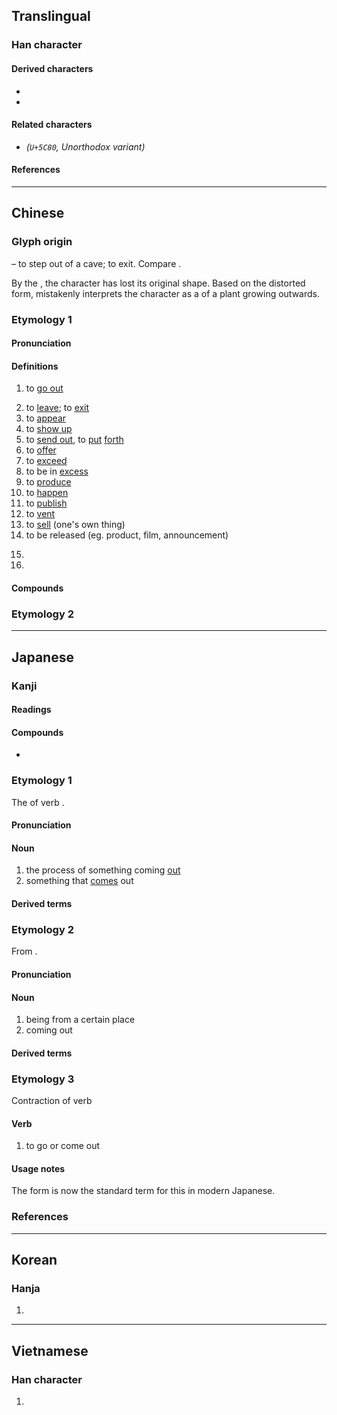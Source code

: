 {{also|岀|齣}}
{{character info/new}}
==Translingual==
{{stroke order|strokes=5}}
{{stroke order|type=animate}}

===Han character===
{{Han char|rn=17|rad=凵|as=03|sn=5|four=22772|canj=UU|ids=⿱屮凵,⿻凵山}}

====Derived characters====
* {{l|mul|[[㑁]], [[咄]], [[𡛛]], [[㤕]], [[拙]], [[泏]], [[昢]], [[朏]], [[胐]], [[柮]], [[炪]], [[䂐]], [[础]], [[𮄬]], [[𮇑]], [[絀]]([[绌]]), [[聉]], [[䖦]], [[袦]], [[𭍨]], [[詘]]([[诎]]), [[貀]], [[趉]], [[𧿺]], [[䠳]], [[鈯]]([[𨱄]]), [[韷]], [[飿]]([[饳]]), [[䭯]], [[黜]]}}
* {{l|mul|[[㔘]], [[䢺]], [[𠀴]], [[𭣩]], [[欪]], [[䪼]], [[䖓]], [[𮧋]], [[屈]], [[㽾]], [[㒴]], [[茁]], [[窋]], [[笜]], [[祟]], [[粜]]}}

====Related characters====
* <font size=4>{{l|mul|[[岀]]}}</font> ''(<code>U+5C80</code>, Unorthodox variant)''

====References====
{{Han ref|kx=0135.110|dkj=01811|dj=0301.070|hdz=10307.080|uh=51FA}}

----

==Chinese==
{{zh-forms}}

===Glyph origin===
{{Han etyl}}

{{Han compound|止|凵|ls=ic|t1=foot|t2=cave}} – to step out of a cave; to exit. Compare {{zh-l|*各}}.

By the {{w|Qin dynasty}}, the character has lost its original shape. Based on the distorted form, ''{{w|Shuowen}}'' mistakenly interprets the character as a {{liushu|p|nocap=1}} of a plant growing outwards.

===Etymology 1===

====Pronunciation====
{{zh-pron
|m=chū
|m-s=
|c=ceot1
|c-t=
|g=
|h=pfs=chhut;gd=cud5
|j=
|mb=chṳ̆
|md=chók
|mn=chhut
|mn-t=cug4
|w=4tsheq
|x=
|mc=y
|oc=y
|ma=y
|cat=v,a,part
}}

====Definitions====
{{zh-hanzi}}

# to [[go out]]
#: {{zh-ant|入}}
# to [[leave]]; to [[exit]]
# to [[appear]]
# to [[show up]]
# to [[send out]], to [[put]] [[forth]]
# to [[offer]]
# to [[exceed]]
# to be in [[excess]]
# to [[produce]]
# to [[happen]]
# to [[publish]]
# to [[vent]]
# to [[sell]] (one's own thing)
# to be released (eg. product, film, announcement)
#: {{zh-x|@Windows&#32;10 已經 出 咗 一年|Windows 10 has already been '''out''' for a year|C}}
# {{n-g|Particle placed after verbs to indicate an outward movement.}}
# {{n-g|Particle placed after verbs to indicate a completed action.}}

====Compounds====
{{zh-der|退出|出生|七出|不出|並出|交出|付出|伸出|偏出|傑出|拿出|公出|六出|凸出|出世|出乘|出事|出亡|出人|出仕|出任|出使|出來|出倒|出借|出價|出入|出兵|出典|出出|出列|出力|出動|出勤|出去|出口|出名|出品|出售|出喪|出國|出土|出堂|出場|出塞|出塵|出境|出外|出奇|出奔|出妻|出姓|出婦|出嫁|出官|出定|出宰|出家|出尖|出局|出山|出岔|出工|出差|出師|出席|出幼|出店|出庭|出廠|出彩|出征|出心|出恭|出息|出戰|出戶|出手|出招|出挑|出擊|出操|出教|出斬|出景|出書|出月|出材|出格|出梅|出榜|出橐|出殃|出殯|出氣|出水|出汗|出沒|出注|出洋|出活|出浴|出海|出涕|出清|出港|出溜|出火|出熱|出爐|出版|出獄|出獵|出現|出產|出發|出的|出監|出盤|出眾|出示|出神|出科|出租|出笏|出籍|出籠|出粗|出糗|出糧|出糶|出納|出結|出線|出繼|出缺|出群|出聲|出脫|出臺|出航|出色|出芽|出苗|出草|出落|出處|出號|出蟄|出血|出行|出言|出記|出訪|出訴|出診|出讓|出豁|出貨|出資|出賣|出賽|出贅|出走|出超|出路|出跳|出身|出車|出軌|出巡|出迎|出逃|出遊|出道|出醜|出金|出錢|出錯|出門|出閣|出關|出院|出陣|出險|出面|出韻|出頂|出項|出頭|出題|出飯|出首|出馬|出齊|刊出|勻出|售出|外出|失出|娩出|嫡出|將出|展出|庶出|復出|悟出|拔出|招出|指出|掏出|掛出|推出|提出|揪出|搬出|撥出|播出|擊出|擺出|支出|故出|旁出|日出|月出|析出|正出|歧出|歲出|淡出|測出|湧出|滑出|滲出|演出|無出|燕出|爆出|爬出|特出|現出|登出|發出|百出|看出|秀出|突出|糶出|縱出|蜂出|蟲出|讓出|超出|跳出|躄出|輩出|輸出|迸出|逐出|進出|釋出|重出|鋒出|閒出|間出|露出|顯出|騰出|高出|點出|創出|傳出|走出}}

===Etymology 2===
{{zh-see|齣}}

{{zh-cat|Beginning}}

----

==Japanese==

===Kanji===
{{ja-kanji|grade=1|rs=凵03}}
{{ja-kanji|grade=3|rs=老04|kyu=者}}

====Readings====
{{ja-readings
|goon=しゅち<しゆち, すい
|kanon=しゅつ<しゆつ, すい
|kun=で-, で-る, だ-す, い-ず<い-づ, い-だす, い-でる
}}

====Compounds====
{{der-top|Compounds}}
* {{ja-r|出%湯|いで%ゆ}}

{{der-bottom}}

===Etymology 1===
{{ja-kanjitab|yomi=k|で}}
The {{m|ja|連用形|tr=ren'yōkei||continuative or stem form}} of verb {{m|ja|出る|tr=deru||to come out}}.

====Pronunciation====
{{ja-pron|yomi=k|で|acc=0|acc_ref=DJR,NHK|acc2=1|acc2_ref=DJR,NHK}}

====Noun====
{{ja-noun|で}}

# the process of something coming [[out]]
# something that [[come]]s out

====Derived terms====
{{der2|lang=ja|title=Terms derived from {{ja-r|出|で}}
|{{ja-r|出%花|で%ばな}}
|{{ja-r|出%会|で%あい}}
|{{ja-r|出%格%子|で%ごう%し}}
|{{ja-r|出%額|で%びたい}}
|{{ja-r|出%掛|で%かけ}}
|{{ja-r|出%稽%古|で%げい%こ|[[home]] [[tutoring]]}}
|{{ja-r|出%口|で%ぐち|[[exit]]; [[outlet]]}}
|{{ja-r|出%際|で%ぎわ}}
|{{ja-r|出%歯|で%ば}}, {{ja-r|出っ歯|でっぱ}}
|{{ja-r|出%汁|で%じる}}, {{ja-r|出%汁|だ%し|[[dashi]], [[broth]]}}
|{{ja-r|出%城|で%じろ}}
|{{ja-r|出%刃|で%ば}}
|{{ja-r|出%水|で%みず}}
|{{ja-r|出%先|で%さき}}
|{{ja-r|出%窓|で%まど}}
|{{ja-r|出%足|で%あし}}
|{{ja-r|出%鱈%目|で%たら%め|[[nonsensical]]; [[haphazard]]}}
|{{ja-r|出%潮|で%しお}}
|{{ja-r|出%入|で%いり|[[income]] and [[expenses]]; free [[association]]s}}
|{{ja-r|出%番|で%ばん|one's [[turn]]}}
|{{ja-r|出%鼻|で%ばな|[[projecting]] part of a mountain or cape; the [[start]]}}
|{{ja-r|出%物|で%もの}}
|{{ja-r|出%放%題|で%ほう%だい}}
|{{ja-r|出%方|で%かた}}
|{{ja-r|出%木%年|で%き%どし}}
|{{ja-r|出%目|で%め}}
|{{ja-r|出%様|で%さま}}
|{{ja-r|出%来|で%き}}
|{{ja-r|出%来る|で%きる|[[can]]; be [[finished]] or [[ready]]; be [[made]]}}
|{{ja-r|出%臍|で%べそ}}
}}

===Etymology 2===
{{ja-kanjitab|yomi=o|しゅつ}}

From {{bor|ja|ltc|sort=しゅつ|-}} {{ltc-l|出|to go or come out|id=2}}.

====Pronunciation====
{{ja-pron|yomi=kanon|しゅつ|acc=2|acc_ref=DJR}}

====Noun====
{{ja-noun|しゅつ}}

# being from a certain place
# coming out

====Derived terms====
{{der2|lang=ja|title=Terms derived from {{ja-r|出|しゅつ}}
|{{ja-r|出所|しゅっしょ|(Buddhist) [[priest]], [[bonze]]}}
|{{ja-r|出演|しゅつえん|[[appearance]] (as on a stage or on TV), [[performance]]}}
|{{ja-r|出家|しゅっけ}}
|{{ja-r|出火|しゅっか|[[outbreak]] of [[fire]]}}
|{{ja-r|出荷|しゅっか|[[shipping]]}}
|{{ja-r|出芽|しゅつが}}
|{{ja-r|出駕|しゅつが}}
|{{ja-r|出殻|しゅっこく}}
|{{ja-r|出棺|しゅっかん}}
|{{ja-r|出監|しゅっかん}}
|{{ja-r|出願|しゅつがん|[[application]] (a verbal or written request)}}
|{{ja-r|出渠|しゅっきょ}}
|{{ja-r|出漁|しゅつりょう}}
|{{ja-r|出漁|しゅつぎょ}}
|{{ja-r|出京|しゅっきょう}}
|{{ja-r|出郷|しゅつごう}}
|{{ja-r|出勤|しゅっきん|going to work}}
|{{ja-r|出金|しゅっきん}}
|{{ja-r|出群|しゅつぐん}}
|{{ja-r|出軍|しゅつぐん}}
|{{ja-r|出撃|しゅつげき|[[sortie]]}}
|{{ja-r|出欠|しゅっけつ|[[attendance]], [[roll call]]}}
|{{ja-r|出血|しゅっけつ|[[hemorrhage]], [[bleeding]]; [[loss]] in [[business]]}}
|{{ja-r|出現|しゅつげん|[[appearance]], [[entrance]], [[revealing]]}}
|{{ja-r|出庫|しゅっこ}}
|{{ja-r|出御|しゅつぎょ}}
|{{ja-r|出向|しゅっこう}}
|{{ja-r|出校|しゅっこう}}
|{{ja-r|出港|しゅっこう|ship's [[departure]] from a [[port]]}}
|{{ja-r|出航|しゅっこう|[[sailing]], [[cast off|casting off]]}}
|{{ja-r|出講|しゅっこう}}
|{{ja-r|出国|しゅつごく|to go [[abroad]]}}
|{{ja-r|出獄|しゅつごく|to be released from [[prison]]}}
|{{ja-r|出札|しゅっさつ}}
|{{ja-r|出産|しゅっさん|[[childbirth]], [[child-bearing]], giving [[birth]]}}
|{{ja-r|出仕|しゅつじ|to [[take up]] an official [[post]]}}
|{{ja-r|出師|しゅっし|[[dispatch]]ing [[troop]]s}}
|{{ja-r|出資|しゅっし|[[investment]] (contribution of money)}}
|{{ja-r|出時|しゅつじ}}
|{{ja-r|出自|しゅつじ}}
|{{ja-r|出社|しゅっしゃ|to go to [[work]]}}
|{{ja-r|出場|しゅつば|[[appearance]] on a stage; [[participation]] in a [[competition]]}}
|{{ja-r|出色|しゅっしょく}}
|{{ja-r|出身|しゅっしん|[[hometown]], [[school]] from which one [[graduated]]}}
|{{ja-r|出陣|しゅつじん|going to [[battle]], leaving for the [[front]]}}
|{{ja-r|出世|しゅっせ|[[success]] in life}}
|{{ja-r|出征|しゅっせい|joining a [[military]] and going to [[war]]}}
|{{ja-r|出生|しゅっせい|be [[born]]}}
|{{ja-r|出精|しゅっせい}}
|{{ja-r|出席|しゅっせき|[[attendance]], [[presence]]}}
|{{ja-r|出船|しゅっせん}}
|{{ja-r|出前|しゅつぜん|[[catering]]; [[food]] supplied to [[order]]}}
|{{ja-r|出訴|しゅっそ}}
|{{ja-r|出走|しゅっそう|[[entry]] in a [[race]]; [[starting]] a race}}
|{{ja-r|出題|しゅつだい}}
|{{ja-r|出炭|しゅったん}}
|{{ja-r|出端|しゅったん}}
|{{ja-r|出超|しゅちょう|[[excess]] of [[export]]s; [[favorable]] [[trade balance]]}}
|{{ja-r|出陳|しゅちん}}
|{{ja-r|出廷|しゅってい|[[appearance]] in [[court]]}}
|{{ja-r|出典|しゅってん|[[authority]], [[source]] (of a quotation etc.)}}
|{{ja-r|出展|しゅってん}}
|{{ja-r|出店|しゅってん|[[opening up]] a store; [[setting up]] a food stall}}
|{{ja-r|出度|しゅつど}}
|{{ja-r|出土|しゅつど|[[archeological]] [[excavation]]}}
|{{ja-r|出頭|しゅっとう|[[presence]], [[appearance]]; [[turning oneself in|turn in]] to the police}}
|{{ja-r|出動|しゅっきん|going into action, military deployment}}
|{{ja-r|出納|しゅつのう}}
|{{ja-r|出馬|しゅつば|riding out on a [[horse]]; often to a [[battlefield]]}}
|{{ja-r|出発|しゅっぱつ|[[departure]]}}
|{{ja-r|出帆|しゅっぱん}}
|{{ja-r|出版|しゅっぱん|[[publication]], [[publishing]]}}
|{{ja-r|出費|しゅっぴ|[[spending]], [[expenditure]]}}
|{{ja-r|出品|しゅっぴん|putting (a product) on display}}
|{{ja-r|出府|しゅっぷ}}
|{{ja-r|出兵|しゅっぺい|[[dispatch]]ing of [[troop]]s}}
|{{ja-r|出穂|しゅっすい}}
|{{ja-r|出没|しゅつぼつ|to [[infest]], to [[haunt]]}}
|{{ja-r|出奔|しゅっぽん|[[flight]]; [[elopement]]}}
|{{ja-r|出門|しゅつもん}}
|{{ja-r|出藍|しゅつらん}}
|{{ja-r|出立|しゅったつ|[[depart]] on a journey}}
|{{ja-r|出猟|しゅつりょう}}
|{{ja-r|出力|しゅつりょく|[[generating]] [[power]], [[output]]}}
|{{ja-r|出塁|しゅつるい|([[baseball]]) [[time]]s on [[base]]}}
|{{ja-r|出廬|しゅつろ}}
|{{ja-r|出捐|しゅつえん}}
}}

===Etymology 3===
{{ja-kanjitab|yomi=k|ず}}
Contraction of verb {{m|ja|出ず|tr=izu||to go or come out|pos=obsolete}}

====Verb====
{{ja-verb|type=ni|ず|hhira=づ}}

# {{lb|ja|sort=す'|obsolete}} to go or come out

====Usage notes====
The {{m|ja|出る|tr=deru}} form is now the standard term for this in modern Japanese.

===References===
<references/>

----

==Korean==

===Hanja===
{{ko-hanja/new|나다|날|출}}

# {{defn|lang=ko|sort=凵03}}

----

==Vietnamese==

===Han character===
{{vi-hantu|[[xuất]], [[xuý]]|rs=凵03}}

# {{defn|lang=vi|sort=凵03}}
